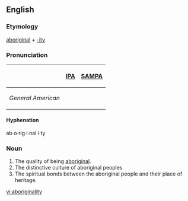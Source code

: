 ==English==

===Etymology===
[[aboriginal]] + [[-ity]]

===Pronunciation===
{| border=1 cellpadding=5
! !! [[w:IPA|IPA]] !! [[w:SAMPA|SAMPA]]
|-
! ''General American''
| {{IPA|/ˌæbəˌrɪʤɪˈnælɪdi/}} || {{IPA|/%{b@%rIdZI"n{lIdi/}}
|}

====Hyphenation====
ab·o·rig·i·nal·i·ty

===Noun===
{{en-noun|aboriginalities}}

# The quality of being [[aboriginal]].
# The distinctive culture of aboriginal peoples
# The spiritual bonds between the aboriginal people and their place of heritage.

[[vi:aboriginality]]